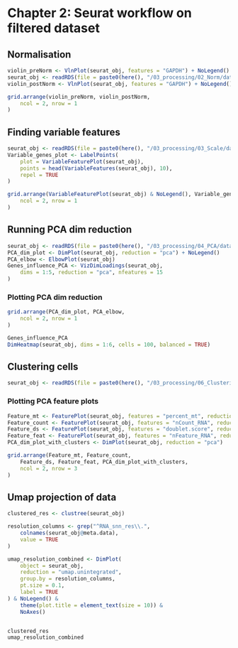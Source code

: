 
# Chapter 2: Seurat workflow on filtered dataset

## Normalisation
```R
violin_preNorm <- VlnPlot(seurat_obj, features = "GAPDH") + NoLegend()
seurat_obj <- readRDS(file = paste0(here(), "/03_processing/02_Norm/data/subsets/", sample, "_norm.rds"))
violin_postNorm <- VlnPlot(seurat_obj, features = "GAPDH") + NoLegend()
```

```R
grid.arrange(violin_preNorm, violin_postNorm,
    ncol = 2, nrow = 1
)
```

## Finding variable features
```R
seurat_obj <- readRDS(file = paste0(here(), "/03_processing/03_Scale/data/subsets/", sample, "_scaled.rds"))
Variable_genes_plot <- LabelPoints(
    plot = VariableFeaturePlot(seurat_obj),
    points = head(VariableFeatures(seurat_obj), 10),
    repel = TRUE
)
```

```R
grid.arrange(VariableFeaturePlot(seurat_obj) & NoLegend(), Variable_genes_plot & NoLegend(),
    ncol = 2, nrow = 1
)
```

## Running PCA dim reduction
```R
seurat_obj <- readRDS(file = paste0(here(), "/03_processing/04_PCA/data/subsets/", sample, "_PCA.rds"))
PCA_dim_plot <- DimPlot(seurat_obj, reduction = "pca") + NoLegend()
PCA_elbow <- ElbowPlot(seurat_obj)
Genes_influence_PCA <- VizDimLoadings(seurat_obj,
    dims = 1:5, reduction = "pca", nfeatures = 15
)
```

### Plotting PCA dim reduction
```R
grid.arrange(PCA_dim_plot, PCA_elbow,
    ncol = 2, nrow = 1
)
```

```R
Genes_influence_PCA
DimHeatmap(seurat_obj, dims = 1:6, cells = 100, balanced = TRUE)
```

## Clustering cells
```R
seurat_obj <- readRDS(file = paste0(here(), "/03_processing/06_Clustering/data/subsets/", sample, "_clusters.rds"))
```


### Plotting PCA feature plots
```R
Feature_mt <- FeaturePlot(seurat_obj, features = "percent_mt", reduction = "pca", pt.size = 0.1)
Feature_count <- FeaturePlot(seurat_obj, features = "nCount_RNA", reduction = "pca", pt.size = 0.1)
Feature_ds <- FeaturePlot(seurat_obj, features = "doublet.score", reduction = "pca", pt.size = 0.1)
Feature_feat <- FeaturePlot(seurat_obj, features = "nFeature_RNA", reduction = "pca", pt.size = 0.1)
PCA_dim_plot_with_clusters <- DimPlot(seurat_obj, reduction = "pca")
```

```R
grid.arrange(Feature_mt, Feature_count,
    Feature_ds, Feature_feat, PCA_dim_plot_with_clusters,
    ncol = 2, nrow = 3
)
```


## Umap projection of data
```R
clustered_res <- clustree(seurat_obj)

resolution_columns <- grep("^RNA_snn_res\\.",
    colnames(seurat_obj@meta.data),
    value = TRUE
)

umap_resolution_combined <- DimPlot(
    object = seurat_obj,
    reduction = "umap.unintegrated",
    group.by = resolution_columns,
    pt.size = 0.1,
    label = TRUE
) & NoLegend() &
    theme(plot.title = element_text(size = 10)) &
    NoAxes()


clustered_res
umap_resolution_combined
```

